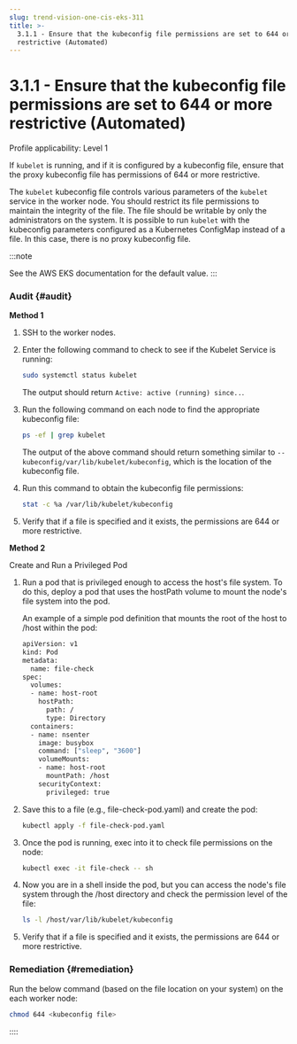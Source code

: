 ```yaml
---
slug: trend-vision-one-cis-eks-311
title: >-
  3.1.1 - Ensure that the kubeconfig file permissions are set to 644 or more
  restrictive (Automated)
---
```

# 3.1.1 - Ensure that the kubeconfig file permissions are set to 644 or more restrictive (Automated)

Profile applicability: Level 1

If `kubelet` is running, and if it is configured by a kubeconfig file, ensure that the proxy kubeconfig file has permissions of 644 or more restrictive.

The `kubelet` kubeconfig file controls various parameters of the `kubelet` service in the worker node. You should restrict its file permissions to maintain the integrity of the file. The file should be writable by only the administrators on the system. It is possible to run `kubelet` with the kubeconfig parameters configured as a Kubernetes ConfigMap instead of a file. In this case, there is no proxy kubeconfig file.

:::note

See the AWS EKS documentation for the default value.
:::

### Audit {#audit}

**Method 1**

1.  SSH to the worker nodes.

2.  Enter the following command to check to see if the Kubelet Service is running:

    ```bash
    sudo systemctl status kubelet
    ```

    The output should return `Active: active (running) since..`.

3.  Run the following command on each node to find the appropriate kubeconfig file:

    ```bash
    ps -ef | grep kubelet
    ```

    The output of the above command should return something similar to `--kubeconfig/var/lib/kubelet/kubeconfig`, which is the location of the kubeconfig file.

4.  Run this command to obtain the kubeconfig file permissions:

    ```bash
    stat -c %a /var/lib/kubelet/kubeconfig
    ```

5.  Verify that if a file is specified and it exists, the permissions are 644 or more restrictive.

**Method 2**

Create and Run a Privileged Pod

1.  Run a pod that is privileged enough to access the host's file system. To do this, deploy a pod that uses the hostPath volume to mount the node's file system into the pod.

    An example of a simple pod definition that mounts the root of the host to /host within the pod:

    ```bash
    apiVersion: v1
    kind: Pod
    metadata:
      name: file-check
    spec:
      volumes:
      - name: host-root
        hostPath:
          path: /
          type: Directory
      containers:
      - name: nsenter
        image: busybox
        command: ["sleep", "3600"]
        volumeMounts:
        - name: host-root
          mountPath: /host
        securityContext:
          privileged: true
    ```

2.  Save this to a file (e.g., file-check-pod.yaml) and create the pod:

    ```bash
    kubectl apply -f file-check-pod.yaml
    ```

3.  Once the pod is running, exec into it to check file permissions on the node:

    ```bash
    kubectl exec -it file-check -- sh
    ```

4.  Now you are in a shell inside the pod, but you can access the node's file system through the /host directory and check the permission level of the file:

    ```bash
    ls -l /host/var/lib/kubelet/kubeconfig
    ```

5.  Verify that if a file is specified and it exists, the permissions are 644 or more restrictive.

### Remediation {#remediation}

Run the below command (based on the file location on your system) on the each worker node:

```bash
chmod 644 <kubeconfig file>
```
::::

